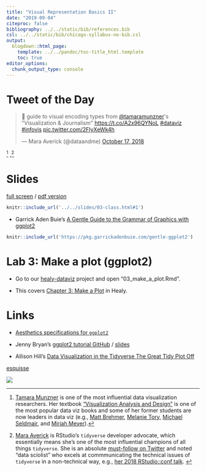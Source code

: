 ```yaml
---
title: "Visual Representation Basics II"
date: "2019-09-04"
citeproc: false
bibliography: ../../static/bib/references.bib
csl: ../../static/bib/chicago-syllabus-no-bib.csl
output:
  blogdown::html_page:
    template: ../../pandoc/toc-title_html.template
    toc: true
editor_options: 
  chunk_output_type: console
---
```


# Tweet of the Day

<blockquote class="twitter-tweet" data-lang="en"><p lang="en" dir="ltr">🌟 guide to visual encoding types from <a href="https://twitter.com/tamaramunzner?ref_src=twsrc%5Etfw">@tamaramunzner</a>&#39;s &quot;Visualization &amp; Journalism&quot; <a href="https://t.co/A2x96QYNoL">https://t.co/A2x96QYNoL</a> <a href="https://twitter.com/hashtag/dataviz?src=hash&amp;ref_src=twsrc%5Etfw">#dataviz</a> <a href="https://twitter.com/hashtag/infovis?src=hash&amp;ref_src=twsrc%5Etfw">#infovis</a> <a href="https://t.co/2FIyXeWk4h">pic.twitter.com/2FIyXeWk4h</a></p>&mdash; Mara Averick (@dataandme) <a href="https://twitter.com/dataandme/status/1052631850273918977?ref_src=twsrc%5Etfw">October 17, 2018</a></blockquote>
<script async src="https://platform.twitter.com/widgets.js" charset="utf-8"></script>^[[Tamara Munzner](https://www.cs.ubc.ca/~tmm/) is one of the most influential data visualization researchers. Her textbook ["Visualization Analysis and Design"](https://www.amazon.com/Visualization-Analysis-Design-AK-Peters-dp-1466508914/dp/1466508914/ref=mt_hardcover?_encoding=UTF8&me=&qid=) is one of the most popular data viz books and some of her former students are now leaders in data viz (e.g., [Matt Brehmer](https://mattbrehmer.github.io/), [Melanie Tory](https://www.melanietory.com/), [Michael Seldmair](https://homepage.univie.ac.at/michael.sedlmair/), and [Miriah Meyer](https://www.cs.utah.edu/~miriah/)).] ,^[[Mara Averick](https://twitter.com/dataandme) is RStudio's `tidyverse` developer advocate, which essentially means she's one of the most influential champions of all things `tidyverse`. She is an absolute [must-follow on Twitter](https://twitter.com/edwin_thoen/status/901740217987719170) and noted "data sciolist" who excels at commmunicating the technical issues of `tidyverse` in a non-technical way, e.g., [her 2018 RStudio::conf talk](https://www.rstudio.com/resources/videos/phrasing-communicating-data-science-through-tweets-gifs-and-classic-misdirection/). ]

# Slides

[full screen](../../slides/03-class.html#1) / [pdf version](https://github.com/wesslen/dsba5122-spring2019/raw/master/public/files/dsba5122-spring2019-03-class.pdf)

```r
knitr::include_url('../../slides/03-class.html#1')
```

* Garrick Aden Buie's [A Gentle Guide to the Grammar of Graphics
with ggplot2](https://pkg.garrickadenbuie.com/gentle-ggplot2)

```r
knitr::include_url('https://pkg.garrickadenbuie.com/gentle-ggplot2')
```

# Lab 3: Make a plot (ggplot2)

- Go to our [healy-dataviz](https://rstudio.cloud/spaces/22733/project/160035) project and open "03_make_a_plot.Rmd".

- This covers [Chapter 3: Make a Plot](http://socviz.co/makeplot.html#makeplot) in Healy. 

# Links

- [Aesthetics specifications for `ggplot2`](https://ggplot2.tidyverse.org/articles/ggplot2-specs.html)

- Jenny Bryan's [ggplot2 tutorial GitHub](https://github.com/jennybc/ggplot2-tutorial) / [slides](https://speakerdeck.com/jennybc/ggplot2-tutorial)

- Allison Hill's [Data Visualization in the Tidyverse The Great Tidy Plot Off](https://alison.netlify.com/uo-tidy-bakeoff/)

[esquisse](https://github.com/dreamRs/esquisse)

![](https://raw.githubusercontent.com/wesslen/dsba5122-spring2019/master/static/images/class/esquisse.gif)
